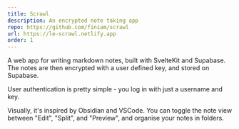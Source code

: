 ```yaml
---
title: Scrawl
description: An encrypted note taking app
repo: https://github.com/finiam/scrawl
url: https://le-scrawl.netlify.app
order: 1
---
```


A web app for writing markdown notes, built with SvelteKit and Supabase. The notes are then encrypted with a user defined key, and stored on Supabase. 

User authentication is pretty simple - you log in with just a username and key.

Visually, it's inspired by Obsidian and VSCode. You can toggle the note view between "Edit", "Split", and "Preview", and organise your notes in folders.